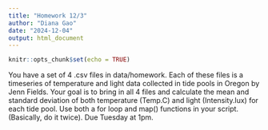 ```yaml
---
title: "Homework 12/3"
author: "Diana Gao"
date: "2024-12-04"
output: html_document
---
```


```r
knitr::opts_chunk$set(echo = TRUE)
```

You have a set of 4 .csv files in data/homework. Each of these files is a timeseries of temperature and light data collected in tide pools in Oregon by Jenn Fields. Your goal is to bring in all 4 files and calculate the mean and standard deviation of both temperature (Temp.C) and light (Intensity.lux) for each tide pool. Use both a for loop and map() functions in your script. (Basically, do it twice). Due Tuesday at 1pm.